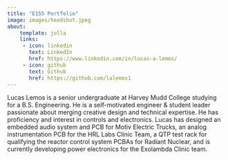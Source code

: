 ```yaml
---
title: "E155 Portfolio"
image: images/headshot.jpeg
about:
    template: jolla
    links:
     - icon: linkedin
       text: LinkedIn
       href: https://www.linkedin.com/in/lucas-a-lemos/
     - icon: github
       text: Github
       href: https://github.com/lalemos1
---
```


Lucas Lemos is a senior undergraduate at Harvey Mudd College studying for a B.S. Engineering. He is a self-motivated engineer & student leader passionate about merging creative design and technical expertise. He has proficiency and interest in controls and electronics. Lucas has designed an embedded audio system and PCB for Motiv Electric Trucks, an analog instrumentation PCB for the HRL Labs Clinic Team, a QTP test rack for qualifying the reactor control system PCBAs for Radiant Nuclear, and is currently developing power electronics for the Exolambda Clinic team.